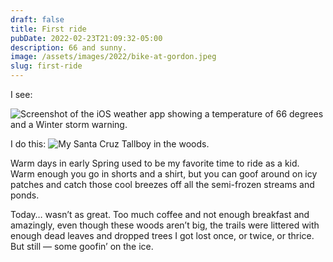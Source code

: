 ```yaml
---
draft: false
title: First ride
pubDate: 2022-02-23T21:09:32-05:00
description: 66 and sunny.
image: /assets/images/2022/bike-at-gordon.jpeg
slug: first-ride
---
```

I see:

![Screenshot of the iOS weather app showing a temperature of 66 degrees and a Winter storm warning.](/assets/images/2022/weather.jpeg)

I do this:
![My Santa Cruz Tallboy in the woods.](/assets/images/2022/bike-at-gordon.jpeg)

Warm days in early Spring used to be my favorite time to ride as a kid. Warm enough you go in shorts and a shirt, but you can goof around on icy patches and catch those cool breezes off all the semi-frozen streams and ponds.

Today… wasn’t as great. Too much coffee and not enough breakfast and amazingly, even though these woods aren’t big, the trails were littered with enough dead leaves and dropped trees I got lost once, or twice, or thrice. But still — some goofin’ on the ice.